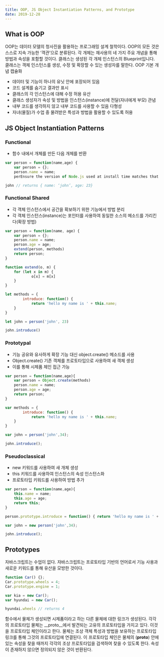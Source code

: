 ```yaml
---
title: OOP, JS Object Instantiation Patterns, and Prototype
date: 2019-12-28
---
```



## What is OOP

OOP는 데이터 모델의 청사진을 활용하는 프로그래밍 설계 철학이다. OOP의 모든 것은 스스로 지속 가능한 ‘객관’으로 분류된다. 각 개체는 재사용의 네 가지 주요 개념을 통해 방법과 속성을 포함할 것이다. 클래스는 생성된 각 개체 인스턴스의 Blueprint입니다. 클래스는 객체 인스턴스를 생성, 수정 및 확장할 수 있는 생성자를 말한다.
OOP 기본 개념
캡슐화

* 데이터 및 기능이 하나의 유닛 안에 포장되어 있음
* 코드 설계를 숨기고 결과만 표시
* 클래스의 각 인스턴스에 대해 수정 허용
유산
* 클래스 생성자가 속성 및 방법을 인스턴스(instance)에 전달(자녀에게 부모)
관념
* 내부 코드를 생각하지 않고 내부 코드를 사용할 수 있음
다형성
* 자녀(물질)가 수업 중 물려받은 특성과 방법을 활용할 수 있도록 허용


## JS Object Instantiation Patterns

### Functional

* 함수 내에서 개체를 만든 다음 개체를 반환

```jsx
var person = function(name,age) {
	var person = {};
	person.name = name;
	perEnsure the version of Node.js used at install time matches that used at runtimen = person('john', 23);

john // returns { name: ‘john’, age: 23}
```



### Functional Shared


* 각 객체 인스턴스에서 공간을 확보하기 위한 기능에서 방법 분리
* 각 객체 인스턴스(instance)는 포인터를 사용하여 동일한 소스의 메소드를 가리킨다(확장 방법)

```jsx
var person = function(name, age) {
	var person = {};
	person.name = name;
	person.age = age;
	extend(person, methods)
	return person;
}

function extend(o, m) {
	for (let x in m) {
			o[x] = m[x]
	}
}

let methods = {
		introduce: function() {
			return 'hello my name is ' + this.name;  
	}	
}

let john = person('john', 23)

john.introduce()
```


### Prototypal


* 기능 공유와 유사하게 확장 기능 대신 object.create() 메소드를 사용
* Object.create() 기존 객체를 프로토타입으로 사용하여 새 객체 생성
* 이를 통해 시제품 체인 접근 가능

```jsx
var person = function(name,age){
	var person = Object.create(methods)
	person.name = name;
	person.age = age;
	return person;
}

var methods = {
		introduce: function() {
			return 'hello my name is ' + this.name;  
	}	
}

var john = person('john',34);

john.introduce();
```


### Pseudoclassical


* new 키워드를 사용하여 새 개체 생성
* this 키워드를 사용하여 인스턴스의 속성 인스턴스화
* 프로토타입 키워드를 사용하여 방법 추가

```jsx
var person = function(name,age){
	this.name = name;
	this.age = age;
	return this;
}

person.prototype.introduce = function() { return 'hello my name is ' + this.name; }

var john = new person('john',34);

john.introduce();
```


## Prototypes

자바스크립트는 수업이 없다. 자바스크립트는 프로토타입 기반의 언어로서 기능 사용과 새로운 키워드를 통해 유산을 모방한 것이다.

```jsx
function Car() {};
Car.prototype.wheels = 4;
Car.prototype.engine = 1;

var kia = new Car();
var hyundai = new Car();

hyundai.wheels // returns 4
```

함수에서 물체가 생성되면 시제품이라고 하는 다른 물체에 대한 링크가 생성된다. 각각의 프로토타입 물체는 __proto__에서 발견되는 고유의 프로토타입을 가지고 있다. 이것을 프로토타입 체인이라고 한다. 물체는 조상 객체 특성과 방법을 보유하는 프로토타입 링크를 통해 그것의 프로토타입에 연결된다. 이 프로토타입 체인은 물체의 (__proto__) 안에 있는 속성을 찾을 때까지 각각의 조상 프로토타입을 검색하여 찾을 수 있도록 한다. 속성이 존재하지 않으면 정의되지 않은 것이 반환된다.

